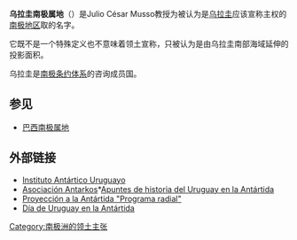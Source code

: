 '''乌拉圭南极属地'''（{{lang-es|Antártida Uruguaya}}）是Julio César Musso教授为被认为是[[乌拉圭|乌拉圭]]应该宣称主权的[[南极洲|南极地区]]取的名字。

它既不是一个特殊定义也不意味着领土宣称，只被认为是由乌拉圭南部海域延伸的投影面积。

乌拉圭是[[南极条约体系|南极条约体系]]的咨询成员国。

==参见==
* [[巴西南极属地|巴西南极属地]]

==外部链接==
*[http://www.iau.gub.uy Instituto Antártico Uruguayo] {{Wayback|url=http://www.iau.gub.uy/ |date=20170617194758 }}
*[https://web.archive.org/web/20141213205538/http://www.antarkos.org.uy/ Asociación Antarkos]*[http://www.antarkos.org.uy/historia/apuntes-historia-uruguay-antartico.htm Apuntes de historia del Uruguay en la Antártida]{{Wayback|url=http://www.antarkos.org.uy/ |date=20141213205538 }}
*[https://web.archive.org/web/20080828232146/http://www.cenadesu.org.uy/antartida/ Proyección a la Antártida "Programa radial"]
*[http://antarkos23.blogspot.com/2007/10/7-de-octubre-da-de-uruguay-en-la.html Día de Uruguay en la Antártida]{{Wayback|url=http://antarkos23.blogspot.com/2007/10/7-de-octubre-da-de-uruguay-en-la.html |date=20140915031453 }}

{{Antarctic claims}}

[[Category:南极洲的领土主张|Category:南极洲的领土主张]]